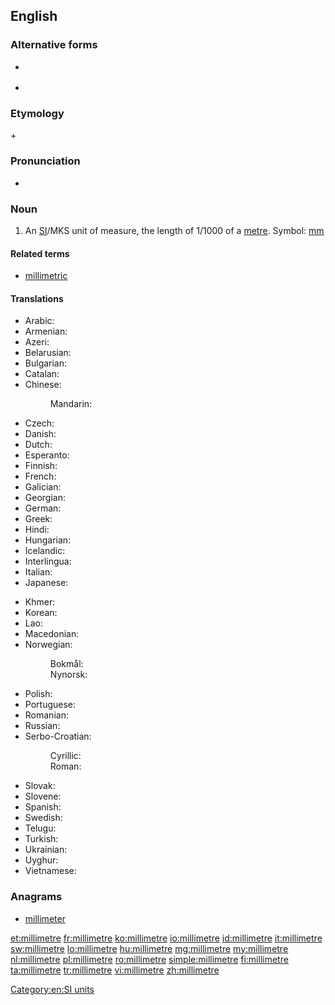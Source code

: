 ==English==

===Alternative forms===
* {{l/en|millimeter}} {{qual|US}}
* {{l/en|millimètre}} {{qual|rare}}

===Etymology===
{{etyl|la|en}} {{term|milli-||thousand|lang=la}} + {{term|metre}}

===Pronunciation===
* {{audio|En-us-millimetre.ogg|Audio (US)}}

===Noun===
{{en-noun}}

# {{context|British|lang=en}} An [[SI#Abbreviation|SI]]/MKS unit of measure, the length of 1/1000 of a [[metre]]. Symbol: [[mm]]

====Related terms====
* [[millimetric]]

====Translations====
{{trans-top|unit of measure}}
* Arabic: {{t|ar|مليمتر|m|tr=milliimitr}}
* Armenian: {{t|hy|միլիմետր|tr=milimetr}}
* Azeri: {{t|az|millimetr}}
* Belarusian: {{t|be|мілімэтар|m|tr=milimétar}}
* Bulgarian: {{t+|bg|милиметър|m|tr=milimétǎr}}
* Catalan: {{t|ca|mil·límetre|m}}
* Chinese:
*: Mandarin: {{t+|cmn|毫米|tr=háomǐ|sc=Hani}}
* Czech: {{t+|cs|milimetr|m}}
* Danish: {{t|da|millimeter|c}}
* Dutch: {{t+|nl|millimeter}}
* Esperanto: {{t|eo|milimetro}}
* Finnish: {{t+|fi|millimetri}}
* French: {{t+|fr|millimètre|m}}
* Galician: {{t|gl|milímetro|m}}
* Georgian: {{t|ka|მილიმეტრი|tr=milimetri|sc=Geor}}
* German: {{t+|de|Millimeter|m}}
* Greek: {{t+|el|χιλιοστόμετρο|n|tr=chiliostómetro}}
* Hindi: {{t|hi|मिलीमीटर|tr=milīmīṭar}}
* Hungarian: {{t+|hu|milliméter}}
* Icelandic: {{t+|is|millimetri|m}}
* Interlingua: {{t|ia|millimetro}}
* Italian: {{t+|it|millimetro|m}}
* Japanese: {{t+|ja|ミリメートル|tr=mirimētoru}}
{{trans-mid}}
* Khmer: {{t+|km|មិល្លីម៉ែត្រ|tr=millii-maet|sc=Khmr}}
* Korean: {{t+|ko|밀리미터|tr=millimiteo|sc=Hang}}
* Lao: {{t+|lo|ມິລິແມັດ|sc=Laoo}}
* Macedonian: {{t|mk|милиметар|m|tr=milimétar}}
* Norwegian: 
*: Bokmål: {{t|nb|millimeter|m}}
*: Nynorsk: {{t|nn|millimeter|m}}
* Polish: {{t+|pl|milimetr|m}}
* Portuguese: {{t+|pt|milímetro|m}}
* Romanian: {{t+|ro|milimetru|m}}
* Russian: {{t+|ru|миллиметр|m|tr=millimétr}}
* Serbo-Croatian:
*: Cyrillic: {{t|sh|мѝлиметар|m|sc=Cyrl}}
*: Roman: {{t|sh|mìlimetar|m}}
* Slovak: {{t|sk|milimeter|m}}
* Slovene: {{t|sl|milimeter|m}}
* Spanish: {{t+|es|milímetro|m}}
* Swedish: {{t+|sv|millimeter|c}}
* Telugu: {{t|te|మిల్లీమీటరు}}
* Turkish: {{t+|tr|milimetre}}
* Ukrainian: {{t|uk|міліметр|m|tr=milimétr}}
* Uyghur: {{t|ug|مىللىمېتىر|tr=millimëtir|sc=ug-Arab}}
* Vietnamese: {{t|vi|milimet}}
{{trans-bottom}}

===Anagrams===
* [[millimeter#English|millimeter]]

[[Category:en:SI units]]

[[et:millimetre]]
[[fr:millimetre]]
[[ko:millimetre]]
[[io:millimetre]]
[[id:millimetre]]
[[it:millimetre]]
[[sw:millimetre]]
[[lo:millimetre]]
[[hu:millimetre]]
[[mg:millimetre]]
[[my:millimetre]]
[[nl:millimetre]]
[[pl:millimetre]]
[[ro:millimetre]]
[[simple:millimetre]]
[[fi:millimetre]]
[[ta:millimetre]]
[[tr:millimetre]]
[[vi:millimetre]]
[[zh:millimetre]]